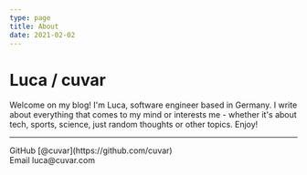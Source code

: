```yaml
---
type: page
title: About
date: 2021-02-02
---
```


# Luca / cuvar

Welcome on my blog! I'm Luca, software engineer based in Germany. I write about everything that comes to my mind or interests me - whether it's about tech, sports, science, just random thoughts or other topics. Enjoy!

---

<div>
  GitHub [@cuvar](https://github.com/cuvar)
  <br />
  Email luca@cuvar.com
</div>
